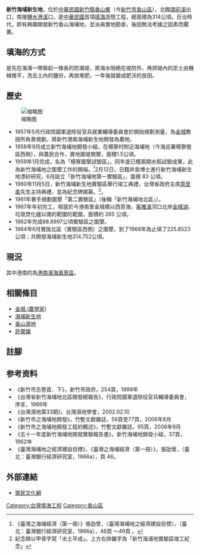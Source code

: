 {{NoteTA
|1=zh-hk:填海造地; zh-cn:吹泥垫地; zh-tw:填海造陸;
}}
{{Taiwan}}
'''新竹海埔新生地'''，位於[[中華民國|中華民國]][[新竹縣|新竹縣]][[香山區|香山鄉]]（今[[新竹市|新竹市]][[香山區|香山區]]），北臨[[頭前溪|頭前溪]]出口，南接[[鹽水港溪|鹽水港溪]]口，是[[中華民國|中華民國]]首項[[填海|填海]]造陸工程，總面積為314公頃。日治時代，即有興趣開發新竹香山海埔地，並派員實地勘查，後因無法考據之因素而擱置。

== 填海的方式 ==
是先在海濱一帶築起一條長的防潮堤，將海水阻絶在堤防外，再把堤內的淤土由機械推平，洗去土內的鹽份，再放堆肥，一年後就變成肥沃的良田。

== 歷史 ==
[[File:港南濱海風景區海景.JPG|缩略图]]
*1957年5月行政院國軍退除役官兵就業輔導委員會於開始規劃測量，為[[金城_(農學家)|金城]]教授所負責規劃，將新竹港南海埔新生地開發為農地。
*1958年9月成立新竹海埔地開發小組，在楊寮村附近海埔地（今海巡署楊寮營區西側），與農民合作，實地圍堤開墾，面積1.5公頃。
*1959年1月完成，名為「楊寮圍墾試驗區」，同年底已穫兩期水稻試驗成果，此為新竹海埔地之圍墾工作的開端。<ref>《臺灣之海埔經濟（第一冊）》張劭曾，〈臺灣海埔地之經濟建設目標〉，（臺北：臺灣銀行經濟研究室，1966a），46頁 ～49頁 。</ref>2月12日，日籍井島博士進行新竹海埔新生地漂砂研究，6月設立「新竹海埔地第一實驗區」，面積 83 公頃。
*1960年11月5日，新竹海埔新生地實驗區舉行竣工典禮，台灣省政府主席[[周至柔|周至柔]]先生主持典禮，並為紀念碑揭幕。<ref>紀念碑以甲骨字寫「水土平成」。上方右排鑴字為「新竹海浦地實驗區竣工紀念」</ref>。
*1961年著手規劃圍墾「第二實驗區」（後稱「新竹海埔地北區」）。
*1967年年初完工，相當於今港南里金城橋以西至海，[[客雅溪|客雅溪]]河口北岸[[金城湖|金城湖]]，垃圾焚化爐以南的範圍的範圍，面積約 265 公頃。
*1962年完成88.8997公頃實驗區之圍墾。
*1964年6月實施北區（實驗區西側）之圍墾，到了1966年為止填了225.8523公頃；共開發海埔新生地314.752公頃。

== 現況 ==
其中港南的為[[港南濱海風景區|港南濱海風景區]]。

== 相關條目 ==
*[[金城_(農學家)|金城 (農學家)]]
*[[海埔新生地|海埔新生地]]
*[[香山濕地|香山濕地]]
*[[許榮燦|許榮燦]]

==註腳==
{{reflist}}

== 参考资料 ==
* 《新竹市志卷首．下》，新竹市政府，254頁，1999年
* 《台灣省新竹海埔地北區開發總報告》，行政院國軍退除役官兵輔導委員會，序言，1969年
* 《台灣濕地第33期》，台灣濕地學會，2002.02.10
* 《新竹市之海埔地開發》，竹塹文獻雜誌，56頁至77頁，2006年8月
* 《新竹市之海埔地開發工程的概述》，竹塹文獻雜誌，95頁，2006年9月
* 《五十一年度新竹海埔地開發實驗報告書》，新竹海埔地開發小組，37頁，1962年
* 《臺灣海埔地之經濟建設目標》，《臺灣之海埔經濟（第一冊）》，張劭曾，（臺北：臺灣銀行經濟研究室，1966a），頁 46。

==外部連結==
{{Commons category|Land reclamation, Hsinchu Taiwan}}
* {{zh-tw}}[http://lov.vac.gov.tw/Objects/Content.aspx?i=300&c=4 榮民文化網] {{Wayback|url=http://lov.vac.gov.tw/Objects/Content.aspx?i=300&c=4 |date=20160309234358 }}


[[Category:台灣填海工程|Category:台灣填海工程]]
[[Category:香山區|Category:香山區]]